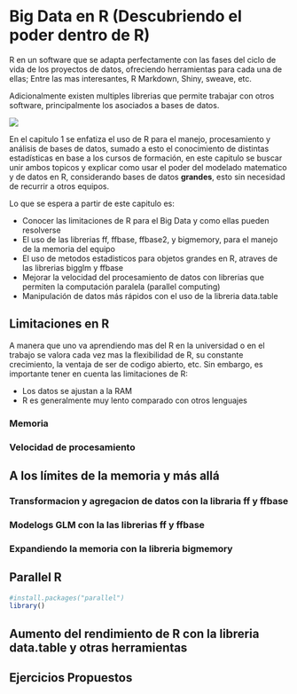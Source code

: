 # Big Data en R (Descubriendo el poder dentro de R)
[comment]: <> (Principalmente Big Data Analytics with R, Simon Walkowiak capitulo 3)

R en un software que se adapta perfectamente con las fases del ciclo de vida de los proyectos de datos, ofreciendo herramientas para cada una de ellas; Entre las mas interesantes, R Markdown, Shiny, sweave, etc.

Adicionalmente existen multiples librerias que permite trabajar con otros software, principalmente los asociados a bases de datos.

![](images/r1.png)

En el capitulo 1 se enfatiza el uso de R para el manejo, procesamiento y análisis de bases de datos, sumado a esto el conocimiento de distintas estadísticas en base a los cursos de formación, en este capitulo se buscar unir ambos topicos y explicar como usar el poder del modelado matematico y de datos en R, considerando bases de datos **grandes**, esto sin necesidad de recurrir a otros equipos. 

Lo que se espera a partir de este capitulo es: 

* Conocer las limitaciones de R para el Big Data y como ellas pueden resolverse
* El uso de las librerias ff, ffbase, ffbase2, y bigmemory, para el manejo de la memoria del equipo
* El uso de metodos estadisticos para objetos grandes en R, atraves de las librerias bigglm y ffbase
* Mejorar la velocidad del procesamiento de datos con librerias que permiten la computación paralela (parallel computing)
* Manipulación de datos más rápidos con el uso de la libreria data.table

## Limitaciones en R
A manera que uno va aprendiendo mas del R en la universidad o en el trabajo se valora cada vez mas la flexibilidad de R, su constante crecimiento, la ventaja de ser de codigo abierto, etc. Sin embargo, es importante tener en cuenta las limitaciones de R:

* Los datos se ajustan a la RAM
* R es generalmente muy lento comparado con otros lenguajes

### Memoria
### Velocidad de procesamiento


## A los límites de la memoria y más allá
### Transformacion y agregacion de datos con la libraria ff y ffbase 
### Modelogs GLM con la las librerias ff y ffbase
### Expandiendo la memoria con la libreria bigmemory

## Parallel R

```r
#install.packages("parallel")
library()
```


## Aumento del rendimiento de R con la libreria data.table y otras herramientas

## Ejercicios Propuestos
